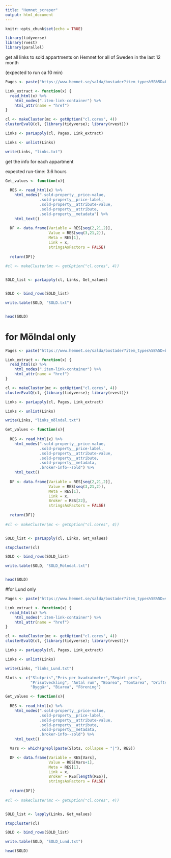 ```yaml
---
title: "Hemnet_scraper"
output: html_document
---
```


```r
knitr::opts_chunk$set(echo = TRUE)
```

```r
library(tidyverse)
library(rvest)
library(parallel)
```


get all links to sold appartments on Hemnet for all of Sweden in the last 12 month

(expected to run ca 10 min)
```r

Pages <- paste("https://www.hemnet.se/salda/bostader?item_types%5B%5D=bostadsratt&page=", c(1:1433), sep = "")

Link_extract <- function(x) {
  read_html(x) %>% 
    html_nodes(".item-link-container") %>% 
    html_attr(name = "href")
}

cl <- makeCluster(mc <- getOption("cl.cores", 4))
clusterEvalQ(cl, {library(tidyverse); library(rvest)})

Links <- parLapply(cl, Pages, Link_extract)

Links <- unlist(Links)

write(Links, "links.txt")

```


get the info for each appartment 

expected run-time: 3.6 hours
```r

Get_values <- function(x){
  
  RES <- read_html(x) %>% 
    html_nodes(".sold-property__price-value,
               .sold-property__price-label,
               .sold-property__attribute-value,
               .sold-property__attribute,
               .sold-property__metadata") %>% 
    html_text()
  
  DF <- data.frame(Variable = RES[seq(2,21,2)],
                   Value = RES[seq(3,21,2)],
                   Meta = RES[1],
                   Link = x,
                   stringsAsFactors = FALSE)
  
  return(DF)}
  
#cl <- makeCluster(mc <- getOption("cl.cores", 4))


SOLD_list <- parLapply(cl, Links, Get_values)


SOLD <- bind_rows(SOLD_list)

write.table(SOLD, "SOLD.txt")


head(SOLD)
```

# for Mölndal only

```r


Pages <- paste("https://www.hemnet.se/salda/bostader?item_types%5B%5D=bostadsratt&location_ids%5B%5D=17997&page=", c(1:55), "&sold_age=all", sep = "")

Link_extract <- function(x) {
  read_html(x) %>% 
    html_nodes(".item-link-container") %>% 
    html_attr(name = "href")
}

cl <- makeCluster(mc <- getOption("cl.cores", 4))
clusterEvalQ(cl, {library(tidyverse); library(rvest)})

Links <- parLapply(cl, Pages, Link_extract)

Links <- unlist(Links)

write(Links, "links_mölndal.txt")


```


```r

Get_values <- function(x){
  
  RES <- read_html(x) %>% 
    html_nodes(".sold-property__price-value,
               .sold-property__price-label,
               .sold-property__attribute-value,
               .sold-property__attribute,
               .sold-property__metadata,
               .broker-info--sold") %>% 
    html_text()
  
  DF <- data.frame(Variable = RES[seq(2,21,2)],
                   Value = RES[seq(3,21,2)],
                   Meta = RES[1],
                   Link = x,
                   Broker = RES[22],
                   stringsAsFactors = FALSE)
  
  return(DF)}
  
#cl <- makeCluster(mc <- getOption("cl.cores", 4))


SOLD_list <- parLapply(cl, Links, Get_values)

stopCluster(cl)

SOLD <- bind_rows(SOLD_list)

write.table(SOLD, "SOLD_Mölndal.txt")


head(SOLD)
```


#for Lund only


```r

Pages <- paste("https://www.hemnet.se/salda/bostader?item_types%5B%5D=villa&item_types%5B%5D=radhus&location_ids%5B%5D=17864&location_ids%5B%5D=17889&location_ids%5B%5D=17974&location_ids%5B%5D=17986&location_ids%5B%5D=17987&location_ids%5B%5D=17989&location_ids%5B%5D=18053&page=", c(1:126), "&sold_age=all", sep = "")

Link_extract <- function(x) {
  read_html(x) %>% 
    html_nodes(".item-link-container") %>% 
    html_attr(name = "href")
}

cl <- makeCluster(mc <- getOption("cl.cores", 4))
clusterEvalQ(cl, {library(tidyverse); library(rvest)})

Links <- parLapply(cl, Pages, Link_extract)

Links <- unlist(Links)

write(Links, "links_Lund.txt")


```


```r

Slots <- c("Slutpris","Pris per kvadratmeter","Begärt pris",
           "Prisutveckling", "Antal rum", "Boarea", "Tomtarea", "Driftskostnad", 
           "Byggår", "Biarea", "Förening")    

Get_values <- function(x){
  
  RES <- read_html(x) %>% 
    html_nodes(".sold-property__price-value,
               .sold-property__price-label,
               .sold-property__attribute-value,
               .sold-property__attribute,
               .sold-property__metadata,
               .broker-info--sold") %>% 
    html_text()

  Vars <- which(grepl(paste(Slots, collapse = "|"), RES))

  DF <- data.frame(Variable = RES[Vars],
                   Value = RES[Vars+1],
                   Meta = RES[1],
                   Link = x,
                   Broker = RES[length(RES)],
                   stringsAsFactors = FALSE)
  
  return(DF)}
  
#cl <- makeCluster(mc <- getOption("cl.cores", 4))


SOLD_list <- lapply(Links, Get_values)

stopCluster(cl)

SOLD <- bind_rows(SOLD_list)

write.table(SOLD, "SOLD_Lund.txt")

head(SOLD)
```

